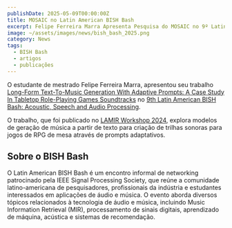 ```yaml
---
publishDate: 2025-05-09T00:00:00Z
title: MOSAIC no Latin American BISH Bash
excerpt: Felipe Ferreira Marra Apresenta Pesquisa do MOSAIC no 9º Latin American BISH Bash.
image: ~/assets/images/news/bish_bash_2025.png
category: News
tags:
  - BISH Bash
  - artigos
  - publicações
---
```



O estudante de mestrado Felipe Ferreira Marra, apresentou seu trabalho [Long-Form Text-To-Music Generation With Adaptive Prompts: A Case Study In Tabletop Role-Playing Games Soundtracks](https://arxiv.org/abs/2411.03948) no [9th Latin American BISH Bash: Acoustic, Speech and Audio Processing](https://www.meetup.com/bish-bash-latam/events/307603138/?eventOrigin=group_past_events).

O trabalho, que foi publicado no [LAMIR Workshop 2024](https://lamir-workshop.github.io/), explora modelos de geração de música a partir de texto para criação de trilhas sonoras para jogos de RPG de mesa através de prompts adaptativos.

## Sobre o BISH Bash

O Latin American BISH Bash é um encontro informal de networking patrocinado pela IEEE Signal Processing Society, que reúne a comunidade latino-americana de pesquisadores, profissionais da indústria e estudantes interessados em aplicações de áudio e música. O evento aborda diversos tópicos relacionados à tecnologia de áudio e música, incluindo Music Information Retrieval (MIR), processamento de sinais digitais, aprendizado de máquina, acústica e sistemas de recomendação.
